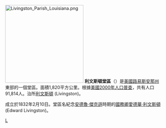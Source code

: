 {{Otheruses|利文斯頓縣|subject=美國路易斯安那州的一個縣|other=同名的縣}}
[[File:Livingston_Parish_Louisiana.png|250px]]
'''利文斯頓堂區'''（{{lang-en|Livingston Parish}}）是[[美國|美國]][[路易斯安那州|路易斯安那州]]東部的一個堂區。面積1,820平方公里。根據[[美國2000年人口普查|美國2000年人口普查]]，共有人口91,814人。治所[[利文斯頓_(路易斯安那州)|利文斯頓]] (Livingston)。

成立於1832年2月10日。堂區名紀念[[安德魯·傑克遜|安德魯·傑克遜]]時期的[[美國國務卿|國務卿]][[愛德華·利文斯頓|愛德華·利文斯頓]] (Edward Livingston)。

{{路易斯安那州}}

{{Louisiana-stub}}

[[Category:路易斯安那州行政區劃|L]]